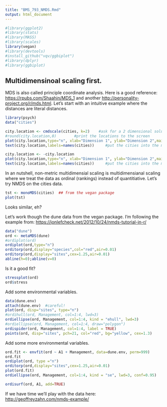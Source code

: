 ```yaml
---
title: "BMS_793_NMDS.Rmd"
output: html_document
---
```


```r
#library(ggplot2)
#library(stats)
#library(MASS)
#library(scales)
library(vegan)
#library(devtools)
#install_github("vqv/ggbiplot")
#library(dplyr)
#library(ggbiplot)
```


## Multidimensinoal scaling first.  

MDS is also called principle coordinate analysis.  Here is a good reference: <https://rpubs.com/Shaahin/MDS_1> and another <http://personality-project.org/r/mds.html>.  Let's start with an intuitive example where the distances are literal distances.


```r
library(psych)
data("cities")

city.location <- cmdscale(cities, k=2)    #ask for a 2 dimensional solution
#round(city.location,0)        #print the locations to the screen
plot(city.location,type="n", xlab="Dimension 1", ylab="Dimension 2",main ="cmdscale(cities)")    #put up a graphics window
text(city.location,labels=names(cities))     #put the cities into the map

```

```r
city.location <- -city.location
plot(city.location,type="n", xlab="Dimension 1", ylab="Dimension 2",main ="cmdscale(cities)")    #put up a graphics window
text(city.location,labels=names(cities))     #put the cities into the map
```


In an nutshell, non-metric multidimensial scaling is multidimensianal scaling where we treat the data as ordinal (rankings) instead of quantitiative.  Let's try NMDS on the cities data.  

```r
tst <- monoMDS(cities)  ## from the vegan package
plot(tst)
```

Looks similar, eh?

Let's work though the dune data from the vegan package.  I'm following the example from: <https://jonlefcheck.net/2012/10/24/nmds-tutorial-in-r/> 

```r
data("dune")
ord <- metaMDS(dune)
#ordiplot(ord)
ordiplot(ord,type="n")
orditorp(ord,display="species",col="red",air=0.01)
orditorp(ord,display="sites",cex=1.25,air=0.01)
abline(h=0);abline(v=0)
```

Is it a good fit?

```r
stressplot(ord)
ord$stress
```

Add some environmental variables.

```r

data(dune.env)
attach(dune.env)  #careful!
plot(ord, disp="sites", type="n")
#ordihull(ord, Management, col=1:4, lwd=3)
ordiellipse(ord, Management, col=1:4, kind = "ehull", lwd=3)
#ordiellipse(ord, Management, col=1:4, draw="polygon")
ordispider(ord, Management, col=1:4, label = TRUE)
points(ord, disp="sites", pch=21, col="red", bg="yellow", cex=1.3)

```

Add some more environmental variables.
```r
ord.fit <- envfit(ord ~ A1 + Management, data=dune.env, perm=999)
ord.fit
ordiplot(ord, type ="n")
orditorp(ord,display="sites",cex=1.25,air=0.01)
plot(ord.fit)
ordiellipse(ord, Management, col=1:4, kind = "se", lwd=3, conf=0.95)

ordisurf(ord, A1, add=TRUE)

```

If we have time we'll play with the data here: <http://geoffreyzahn.com/nmds-example/>



